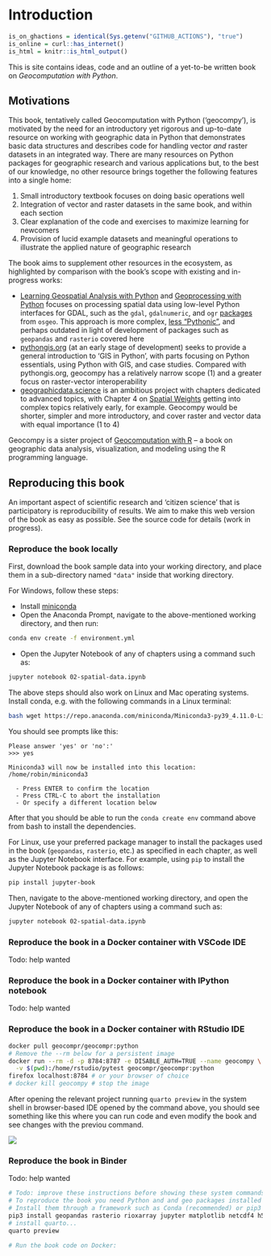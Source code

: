 
# Introduction

```r
is_on_ghactions = identical(Sys.getenv("GITHUB_ACTIONS"), "true")
is_online = curl::has_internet()
is_html = knitr::is_html_output()
```

This is site contains ideas, code and an outline of a yet-to-be written book on *Geocomputation with Python*.

## Motivations

This book, tentatively called Geocomputation with Python ('geocompy'), is motivated by the need for an introductory yet rigorous and up-to-date resource on working with geographic data in Python that demonstrates basic data structures and describes code for handling vector *and* raster datasets in an integrated way.
There are many resources on Python packages for geographic research and various applications but, to the best of our knowledge, no other resource brings together the following features into a single home:

1. Small introductory textbook focuses on doing basic operations well
2. Integration of vector and raster datasets in the same book, and within each section
3. Clear explanation of the code and exercises to maximize learning for newcomers
4. Provision of lucid example datasets and meaningful operations to illustrate the applied nature of geographic research

The book aims to supplement other resources in the ecosystem, as highlighted by comparison with the book's scope with existing and in-progress works:

- [Learning Geospatial Analysis with Python](https://www.packtpub.com/product/learning-geospatial-analysis-with-python/9781783281138) and [Geoprocessing with Python](https://www.manning.com/books/geoprocessing-with-python) focuses on processing spatial data using low-level Python interfaces for GDAL, such as the `gdal`, `gdalnumeric`, and `ogr` [packages](https://gdal.org/api/python.html) from `osgeo`. 
This approach is more complex, [less "Pythonic"](https://rasterio.readthedocs.io/en/latest/intro.html#philosophy), and perhaps outdated in light of development of packages such as `geopandas` and `rasterio` covered here
- [pythongis.org](https://pythongis.org/) (at an early stage of development) seeks to provide a general introduction to 'GIS in Python', with parts focusing on Python essentials, using Python with GIS, and case studies. 
Compared with pythongis.org, geocompy has a relatively narrow scope (1) and a greater focus on raster-vector interoperability
- [geographicdata.science](https://geographicdata.science/book/intro.html) is an ambitious project with chapters dedicated to advanced topics, with Chapter 4 on [Spatial Weights](https://geographicdata.science/book/notebooks/04_spatial_weights.html) getting into complex topics relatively early, for example.
Geocompy would be shorter, simpler and more introductory, and cover raster and vector data with equal importance (1 to 4)

Geocompy is a sister project of [Geocomputation with R](https://geocompr.robinlovelace.net/) -- a book on geographic data analysis, visualization, and modeling using the R programming language.

## Reproducing this book
<!-- Would this live better in the README (RL 2022-02-16) -->

An important aspect of scientific research and 'citizen science' that is participatory is reproducibility of results.
We aim to make this web version of the book as easy as possible. See the source code for details (work in progress).

### Reproduce the book locally

First, download the book sample data into your working directory, and place them in a sub-directory named `"data"` inside that working directory.

For Windows, follow these steps:

* Install [miniconda](https://docs.conda.io/en/latest/miniconda.html)
* Open the Anaconda Prompt, navigate to the above-mentioned working directory, and then run:

```sh
conda env create -f environment.yml
```

* Open the Jupyter Notebook of any of chapters using a command such as:

```sh
jupyter notebook 02-spatial-data.ipynb
```

The above steps should also work on Linux and Mac operating systems.
Install conda, e.g. with the following commands in a Linux terminal:

```bash
bash wget https://repo.anaconda.com/miniconda/Miniconda3-py39_4.11.0-Linux-x86_64.sh
```
You should see prompts like this:

```
Please answer 'yes' or 'no':'
>>> yes

Miniconda3 will now be installed into this location:
/home/robin/miniconda3

  - Press ENTER to confirm the location
  - Press CTRL-C to abort the installation
  - Or specify a different location below
```

After that you should be able to run the `conda create env` command above from bash to install the dependencies.

For Linux, use your preferred package manager to install the packages used in the book (`geopandas`, `rasterio`, etc.) as specified in each chapter, as well as the Jupyter Notebook interface. For example, using `pip` to install the Jupyter Notebook package is as follows:

```sh
pip install jupyter-book
```

Then, navigate to the above-mentioned working directory, and open the Jupyter Notebook of any of chapters using a command such as:

```sh
jupyter notebook 02-spatial-data.ipynb
```

### Reproduce the book in a Docker container with VSCode IDE

Todo: help wanted

### Reproduce the book in a Docker container with IPython notebook

Todo: help wanted

### Reproduce the book in a Docker container with RStudio IDE

```bash
docker pull geocompr/geocompr:python
# Remove the --rm below for a persistent image
docker run --rm -d -p 8784:8787 -e DISABLE_AUTH=TRUE --name geocompy \
  -v $(pwd):/home/rstudio/pytest geocompr/geocompr:python
firefox localhost:8784 # or your browser of choice
# docker kill geocompy # stop the image
```

After opening the relevant project running `quarto preview` in the system shell in browser-based IDE opened by the command above, you should see something like this where you can run code and even modify the book and see changes with the previou command.

![](https://user-images.githubusercontent.com/1825120/156414301-bfe622c5-1290-4f85-8a21-08d2a6d77df1.png)

### Reproduce the book in Binder

Todo: help wanted

```bash
# Todo: improve these instructions before showing these system commands
# To reproduce the book you need Python and and geo packages installed
# Install them through a framework such as Conda (recommended) or pip3 as follows:
pip3 install geopandas rasterio rioxarray jupyter matplotlib netcdf4 h5netcdf 
# install quarto...
quarto preview

# Run the book code on Docker:
```


